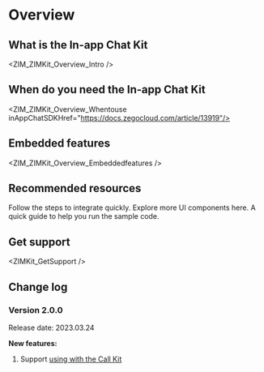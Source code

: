 # Overview

## What is the In-app Chat Kit


<ZIM_ZIMKit_Overview_Intro />

## When do you need the In-app Chat Kit


<ZIM_ZIMKit_Overview_Whentouse inAppChatSDKHref="https://docs.zegocloud.com/article/13919"/>

## Embedded features


<ZIM_ZIMKit_Overview_Embeddedfeatures />

## Recommended resources

<CardGroup cols={2}>
  
  <Card title="Quick start" href="./02-Quick start.mdx" target="_blank">
    Follow the steps to integrate quickly.
  </Card>

  <Card title="Component overview" href="./03-UI components/01-Overview.mdx" target="_blank">
    Explore more UI components here.
  </Card>

  <Card title="Run the sample code" href="https://github.com/ZEGOCLOUD/zego_inapp_chat_uikit_example_android" target="_blank">
    A quick guide to help you run the sample code.
  </Card>

</CardGroup>

## Get support


<ZIMKit_GetSupport />

## Change log

<Accordion title="Click here to know more" defaultOpen="false">

### Version 2.0.0

Release date: 2023.03.24

**New features:**

1. Support <a href="./04-Advanced%20features/01-Use%20in%20conjunction%20with%20Call%20Kit.mdx" target="_blank">using with the Call Kit</a>

</Accordion>
